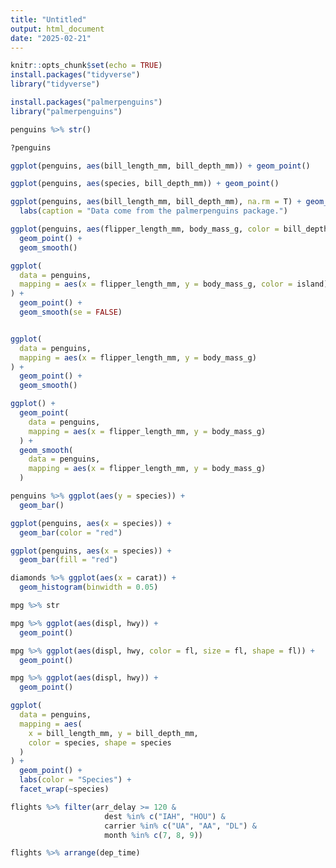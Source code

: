 ```yaml
---
title: "Untitled"
output: html_document
date: "2025-02-21"
---
```


```r
knitr::opts_chunk$set(echo = TRUE)
install.packages("tidyverse")
library("tidyverse")
```

```r
install.packages("palmerpenguins")
library("palmerpenguins")

penguins %>% str()

?penguins

ggplot(penguins, aes(bill_length_mm, bill_depth_mm)) + geom_point()

ggplot(penguins, aes(species, bill_depth_mm)) + geom_point()

ggplot(penguins, aes(bill_length_mm, bill_depth_mm), na.rm = T) + geom_point() +
  labs(caption = "Data come from the palmerpenguins package.")

ggplot(penguins, aes(flipper_length_mm, body_mass_g, color = bill_depth_mm)) + 
  geom_point() + 
  geom_smooth()

ggplot(
  data = penguins,
  mapping = aes(x = flipper_length_mm, y = body_mass_g, color = island)
) +
  geom_point() +
  geom_smooth(se = FALSE)


ggplot(
  data = penguins,
  mapping = aes(x = flipper_length_mm, y = body_mass_g)
) +
  geom_point() +
  geom_smooth()

ggplot() +
  geom_point(
    data = penguins,
    mapping = aes(x = flipper_length_mm, y = body_mass_g)
  ) +
  geom_smooth(
    data = penguins,
    mapping = aes(x = flipper_length_mm, y = body_mass_g)
  )
```

```r
penguins %>% ggplot(aes(y = species)) +
  geom_bar()

ggplot(penguins, aes(x = species)) +
  geom_bar(color = "red")

ggplot(penguins, aes(x = species)) +
  geom_bar(fill = "red")

diamonds %>% ggplot(aes(x = carat)) +
  geom_histogram(binwidth = 0.05)
```

```r
mpg %>% str

mpg %>% ggplot(aes(displ, hwy)) +
  geom_point()

mpg %>% ggplot(aes(displ, hwy, color = fl, size = fl, shape = fl)) +
  geom_point()

mpg %>% ggplot(aes(displ, hwy)) +
  geom_point()

ggplot(
  data = penguins,
  mapping = aes(
    x = bill_length_mm, y = bill_depth_mm, 
    color = species, shape = species
  )
) +
  geom_point() +
  labs(color = "Species") + 
  facet_wrap(~species)
```

```r
flights %>% filter(arr_delay >= 120 &
                     dest %in% c("IAH", "HOU") &
                     carrier %in% c("UA", "AA", "DL") &
                     month %in% c(7, 8, 9))

flights %>% arrange(dep_time)
```



